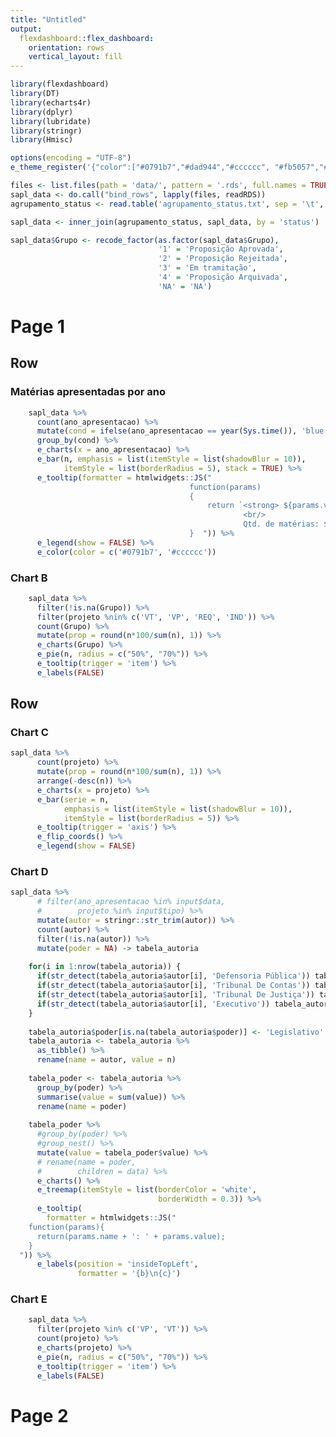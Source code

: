 ```yaml
---
title: "Untitled"
output: 
  flexdashboard::flex_dashboard:
    orientation: rows
    vertical_layout: fill
---
```


```r
library(flexdashboard)
library(DT)
library(echarts4r)
library(dplyr)
library(lubridate)
library(stringr) 
library(Hmisc)

options(encoding = "UTF-8")
e_theme_register('{"color":["#0791b7","#dad944","#cccccc", "#fb5057","#47c1ff","#f2b3c9"]}', name = "myTheme")

files <- list.files(path = 'data/', pattern = '.rds', full.names = TRUE)
sapl_data <- do.call("bind_rows", lapply(files, readRDS)) 
agrupamento_status <- read.table('agrupamento_status.txt', sep = '\t', header = TRUE, encoding = 'UTF-8') %>% as_tibble()

sapl_data <- inner_join(agrupamento_status, sapl_data, by = 'status')

sapl_data$Grupo <- recode_factor(as.factor(sapl_data$Grupo),
                                 '1' = 'Proposição Aprovada',
                                 '2' = 'Proposição Rejeitada',
                                 '3' = 'Em tramitação',
                                 '4' = 'Proposição Arquivada',
                                 'NA' = 'NA')
```


# Page 1

Row 
--------------------------------
### Matérias apresentadas por ano {data-width=800}
```r
    sapl_data %>% 
      count(ano_apresentacao) %>% 
      mutate(cond = ifelse(ano_apresentacao == year(Sys.time()), 'blue', 'grey')) %>% 
      group_by(cond) %>% 
      e_charts(x = ano_apresentacao) %>% 
      e_bar(n, emphasis = list(itemStyle = list(shadowBlur = 10)),
            itemStyle = list(borderRadius = 5), stack = TRUE) %>% 
      e_tooltip(formatter = htmlwidgets::JS("
                                        function(params)
                                        {
                                            return `<strong> ${params.value[0]} </strong>
                                                    <br/> 
                                                    Qtd. de matérias: ${params.value[1]}`
                                        }  ")) %>% 
      e_legend(show = FALSE) %>% 
      e_color(color = c('#0791b7', '#cccccc'))
```


### Chart B {data-width=200}

```r
    sapl_data %>% 
      filter(!is.na(Grupo)) %>%
      filter(projeto %nin% c('VT', 'VP', 'REQ', 'IND')) %>% 
      count(Grupo) %>% 
      mutate(prop = round(n*100/sum(n), 1)) %>% 
      e_charts(Grupo) %>% 
      e_pie(n, radius = c("50%", "70%")) %>% 
      e_tooltip(trigger = 'item') %>% 
      e_labels(FALSE)
```

Row 
-----------------------------------------------------------------------

### Chart C

```r
sapl_data %>%
      count(projeto) %>% 
      mutate(prop = round(n*100/sum(n), 1)) %>% 
      arrange(-desc(n)) %>% 
      e_charts(x = projeto) %>% 
      e_bar(serie = n,
            emphasis = list(itemStyle = list(shadowBlur = 10)),
            itemStyle = list(borderRadius = 5)) %>% 
      e_tooltip(trigger = 'axis') %>% 
      e_flip_coords() %>% 
      e_legend(show = FALSE)
```

### Chart D

```r
sapl_data %>% 
      # filter(ano_apresentacao %in% input$data,
      #        projeto %in% input$tipo) %>%
      mutate(autor = stringr::str_trim(autor)) %>% 
      count(autor) %>% 
      filter(!is.na(autor)) %>% 
      mutate(poder = NA) -> tabela_autoria
    
    for(i in 1:nrow(tabela_autoria)) {
      if(str_detect(tabela_autoria$autor[i], 'Defensoria Pública')) tabela_autoria[i, 'poder'] <- 'DPE'
      if(str_detect(tabela_autoria$autor[i], 'Tribunal De Contas')) tabela_autoria[i, 'poder'] <- 'TCE'
      if(str_detect(tabela_autoria$autor[i], 'Tribunal De Justiça')) tabela_autoria[i, 'poder'] <- 'Judiciário'
      if(str_detect(tabela_autoria$autor[i], 'Executivo')) tabela_autoria[i, 'poder'] <- 'Executivo'
    }  
    
    tabela_autoria$poder[is.na(tabela_autoria$poder)] <- 'Legislativo'
    tabela_autoria <- tabela_autoria %>% 
      as_tibble() %>% 
      rename(name = autor, value = n)
    
    tabela_poder <- tabela_autoria %>% 
      group_by(poder) %>% 
      summarise(value = sum(value)) %>% 
      rename(name = poder)
    
    tabela_poder %>% 
      #group_by(poder) %>%
      #group_nest() %>%
      mutate(value = tabela_poder$value) %>%
      # rename(name = poder,
      #        children = data) %>%
      e_charts() %>% 
      e_treemap(itemStyle = list(borderColor = 'white',
                                 borderWidth = 0.3)) %>% 
      e_tooltip(
        formatter = htmlwidgets::JS("
    function(params){
      return(params.name + ': ' + params.value);
    }
  ")) %>% 
      e_labels(position = 'insideTopLeft', 
               formatter = '{b}\n{c}')
```

### Chart E

```r
    sapl_data %>% 
      filter(projeto %in% c('VP', 'VT')) %>% 
      count(projeto) %>% 
      e_charts(projeto) %>% 
      e_pie(n, radius = c("50%", "70%")) %>% 
      e_tooltip(trigger = 'item') %>% 
      e_labels(FALSE)
```

# Page 2